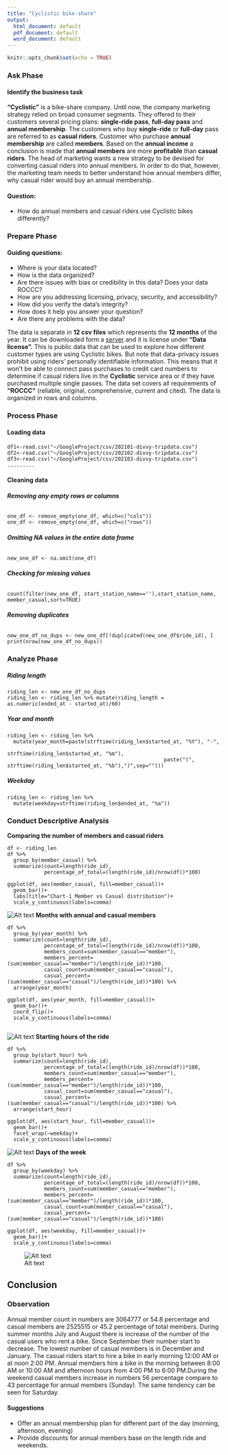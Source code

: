 ```yaml
---
title: "Cyclistic bike-share"
output:
  html_document: default
  pdf_document: default
  word_document: default
---
```


```r
knitr::opts_chunk$set(echo = TRUE)
```

### **Ask Phase**

#### Identify the business task
**“Cyclistic”** is a bike-share company. Until now, the company marketing strategy relied on broad consumer segments. They offered to their customers several pricing plans: **single-ride pass**, **full-day pass** and **annual membership**. The customers who buy **single-ride** or **full-day** pass are referred to as **casual riders**. Customer who purchase **annual membership** are called **members**.
Based on the **annual income** a conclusion is made that **annual members** are more **profitable** than **casual riders**. The head of marketing wants a new strategy to be devised for converting casual riders into annual members. In order to do that, however, the marketing team needs to better understand how annual members differ, why casual rider would buy an annual membership.

#### Question:
- How do annual members and casual riders use Cyclistic bikes differently?

### **Prepare Phase** 
#### Guiding questions:
 - Where is your data located?
 - How is the data organized?
 - Are there issues with bias or credibility in this data? Does your data ROCCC?
 - How are you addressing licensing, privacy, security, and accessibility?
 - How did you verify the data’s integrity?
 - How does it help you answer your question?
 - Are there any problems with the data?

The data is separate in **12 csv files** which represents the **12 months** of the year. It can be downloaded form a [server](https://divvy-tripdata.s3.amazonaws.com/index.html) and it is license under **“Data license”.** 
This is public data that can be used to explore how different customer types are using Cyclistic bikes. But note that data-privacy issues prohibit using riders’ personally identifiable information. This means that it won’t be able to connect pass purchases to credit card numbers to determine if casual riders live in the **Cyclistic** service area or if they have purchased multiple single passes. The data set covers all requirements of **“ROCCC”** (reliable, original, comprehensive, current and cited). The data is organized in rows and columns.

### **Process Phase** 
#### Loading data
```
df1<-read.csv("~/GoogleProject/csv/202101-divvy-tripdata.csv")
df2<-read.csv("~/GoogleProject/csv/202102-divvy-tripdata.csv")
df3<-read.csv("~/GoogleProject/csv/202103-divvy-tripdata.csv")
.........
```

#### Cleaning data
###### **Removing any empty rows or columns**
```
one_df <- remove_empty(one_df, which=c("cols"))
one_df <- remove_empty(one_df, which=c("rows"))
```
###### **Omitting NA values in the entire data frame**
 ```
 new_one_df <- na.omit(one_df)
```
###### **Checking for missing values**
 ```
 count(filter(new_one_df, start_station_name==''),start_station_name, member_casual,sort=TRUE)
```
###### **Removing duplicates**
```
new_one_df_no_dups <- new_one_df[!duplicated(new_one_df$ride_id), ]
print(nrow(new_one_df_no_dups))
```
### **Analyze Phase**
##### Riding length 
```
riding_len <- new_one_df_no_dups
riding_len <- riding_len %>% mutate(riding_length = as.numeric(ended_at - started_at)/60)
```
##### Year and month
```
riding_len <- riding_len %>% 
  mutate(year_month=paste(strftime(riding_len$started_at, "%Y"), "-",
                                                   strftime(riding_len$started_at, "%m"),
                                                   paste("(", strftime(riding_len$started_at, "%b"),")",sep="")))
```
##### Weekday
```
riding_len <- riding_len %>% 
  mutate(weekday=strftime(riding_len$ended_at, "%a"))
```

###  Conduct Descriptive Analysis
**Comparing the number of members and casual riders**

```
df <- riding_len
df %>% 
  group_by(member_casual) %>% 
  summarize(count=length(ride_id),
            percentage_of_total=(length(ride_id)/nrow(df))*100)

ggplot(df, aes(member_casual, fill=member_casual))+
  geom_bar()+
  labs(title="Chart-1 Member vs Casual distribution")+
  scale_y_continuous(labels=comma)
```
![Alt text](C:/Users/Home/Documents/Annual members vs casual members.png)
**Months with annual and casual members**

```
df %>% 
  group_by(year_month) %>%
  summarize(count=length(ride_id),
            percentage_of_total=(length(ride_id)/nrow(df))*100,
            members_count=sum(member_casual=="member"),
            members_percent=(sum(member_casual=="member")/length(ride_id))*100,
            casual_count=sum(member_casual=="casual"),
            casual_percent=(sum(member_casual=="casual")/length(ride_id))*100) %>% 
  arrange(year_month)

ggplot(df, aes(year_month, fill=member_casual))+
  geom_bar()+
  coord_flip()+
  scale_y_continuous(labels=comma)
  
```

![Alt text](C:/Users/Home/Documents/Months.png)
**Starting hours of the ride** 

```
df %>% 
  group_by(start_hour) %>%
  summarize(count=length(ride_id),
            percentage_of_total=(length(ride_id)/nrow(df))*100,
            members_count=sum(member_casual=="member"),
            members_percent=(sum(member_casual=="member")/length(ride_id))*100,
            casual_count=sum(member_casual=="casual"),
            casual_percent=(sum(member_casual=="casual")/length(ride_id))*100) %>% 
  arrange(start_hour)

ggplot(df, aes(start_hour, fill=member_casual))+
  geom_bar()+
  facet_wrap(~weekday)+
  scale_y_continuous(labels=comma)
```

![Alt text](C:/Users/Home/Documents/starting_h.png)
**Days of the week**

```
df %>% 
  group_by(weekday) %>%
  summarize(count=length(ride_id),
            percentage_of_total=(length(ride_id)/nrow(df))*100,
            members_count=sum(member_casual=="member"),
            members_percent=(sum(member_casual=="member")/length(ride_id))*100,
            casual_count=sum(member_casual=="casual"),
            casual_percent=(sum(member_casual=="casual")/length(ride_id))*100)

ggplot(df, aes(weekday, fill=member_casual))+
  geom_bar()+
  scale_y_continuous(labels=comma)

```

![Alt text](C:/Users/Home/Documents/Days.png) 

## **Conclusion**
### **Observation** 
Annual member count in numbers are 3064777 or 54.8  percentage and casual members are 2525515 or 45.2 percentage of total members. During summer months July and August there is increase of the number of the casual users who rent a bike. Since September their number start to decrease. The lowest number of casual members is in December and January. The casual riders start to hire a bike in early morning 12:00 AM or at noon 2:00 PM. Annual members hire a bike in the morning between 8:00 AM or 10:00 AM and afternoon hours from 4:00 PM to 6:00 PM.During the weekend casual members increase in numbers  56 percentage compare to 43 percentage for annual members (Sunday). The same tendency can be seen for Saturday.

#### **Suggestions**
 - Offer an annual membership plan for different part of the day (morning, afternoon, evening)
 - Provide discounts for annual members base on the length ride and weekends. 
 